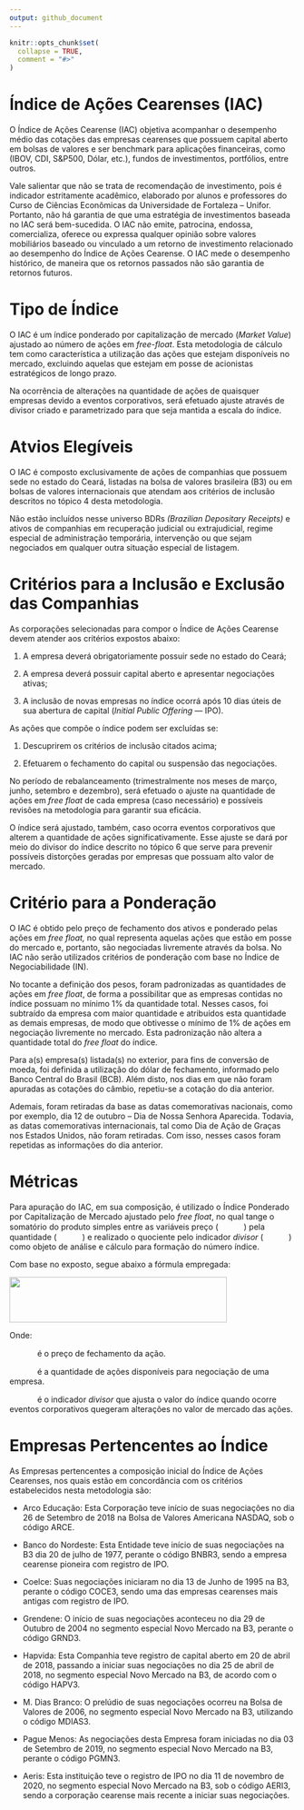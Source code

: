 ```yaml
---
output: github_document
---
```


<!-- README.md is generated from README.Rmd. Please edit that file -->

```r
knitr::opts_chunk$set(
  collapse = TRUE,
  comment = "#>"
)
```

# Índice de Ações Cearenses (IAC)

O Índice de Ações Cearense (IAC) objetiva acompanhar o desempenho médio das cotações das empresas cearenses que possuem capital aberto em bolsas de valores e ser benchmark para aplicações financeiras, como (IBOV, CDI, S&P500, Dólar, etc.), fundos de investimentos, portfólios, entre outros.

Vale salientar que não se trata de recomendação de investimento, pois é indicador estritamente acadêmico, elaborado por alunos e professores do Curso de Ciências Econômicas da Universidade de Fortaleza – Unifor. Portanto, não há garantia de que uma estratégia de investimentos baseada no IAC será bem-sucedida. O IAC não emite, patrocina, endossa, comercializa, oferece ou expressa qualquer opinião sobre valores mobiliários baseado ou vinculado a um retorno de investimento relacionado ao desempenho do Índice de Ações Cearense. O IAC mede o desempenho histórico, de maneira que os retornos passados não são garantia de retornos futuros.


# Tipo de Índice

O IAC é um índice ponderado por capitalização de mercado (*Market Value*) ajustado ao número de ações em *free-float*. Esta metodologia de cálculo tem como característica a utilização das ações que estejam disponíveis no mercado, excluindo aquelas que estejam em posse de acionistas estratégicos de longo prazo.

Na ocorrência de alterações na quantidade de ações de quaisquer empresas devido a eventos corporativos, será efetuado ajuste através de divisor criado e parametrizado para que seja mantida a escala do índice.

# Atvios Elegíveis

O IAC é composto exclusivamente de ações de companhias que possuem sede no estado do Ceará, listadas na bolsa de valores brasileira (B3) ou em bolsas de valores internacionais que atendam aos critérios de inclusão descritos no tópico 4 desta metodologia.

Não estão incluídos nesse universo BDRs *(Brazilian Depositary Receipts)* e ativos de companhias em recuperação judicial ou extrajudicial, regime especial de administração temporária, intervenção ou que sejam negociados em qualquer outra situação especial de listagem.

# Critérios para a Inclusão e Exclusão das Companhias

As corporações selecionadas para compor o Índice de Ações Cearense devem atender aos critérios expostos abaixo:

1.  A empresa deverá obrigatoriamente possuir sede no estado do Ceará;

2.  A empresa deverá possuir capital aberto e apresentar negociações ativas;

3.  A inclusão de novas empresas no índice ocorrá após 10 dias úteis de sua abertura de capital (*Initial Public Offering* — IPO).

As ações que compõe o índice podem ser excluídas se:

1.  Descuprirem os critérios de inclusão citados acima;

2.  Efetuarem o fechamento do capital ou suspensão das negociações.

No período de rebalanceamento (trimestralmente nos meses de março, junho, setembro e dezembro), será efetuado o ajuste na quantidade de ações em *free float* de cada empresa (caso necessário) e possíveis revisões na metodologia para garantir sua eficácia.

O índice será ajustado, também, caso ocorra eventos corporativos que alterem a quantidade de ações significativamente. Esse ajuste se dará por meio do divisor do índice descrito no tópico 6 que serve para prevenir possíveis distorções geradas por empresas que possuam alto valor de mercado.

# Critério para a Ponderação

O IAC é obtido pelo preço de fechamento dos ativos e ponderado pelas ações em *free float,* no qual representa aquelas ações que estão em posse do mercado e, portanto, são negociadas livremente através da bolsa. No IAC não serão utilizados critérios de ponderação com base no Índice de Negociabilidade (IN).

No tocante a definição dos pesos, foram padronizadas as quantidades de ações em *free float*, de forma a possibilitar que as empresas contidas no índice possuam no mínimo 1% da quantidade total. Nesses casos, foi subtraído da empresa com maior quantidade e atribuídos esta quantidade as demais empresas, de modo que obtivesse o mínimo de 1% de ações em negociação livremente no mercado. Esta padronização não altera a quantidade total do *free float* do índice.

Para a(s) empresa(s) listada(s) no exterior, para fins de conversão de moeda, foi definida a utilização do dólar de fechamento, informado pelo Banco Central do Brasil (BCB). Além disto, nos dias em que não foram apuradas as cotações do câmbio, repetiu-se a cotação do dia anterior.

Ademais, foram retiradas da base as datas comemorativas nacionais, como por exemplo, dia 12 de outubro – Dia de Nossa Senhora Aparecida. Todavia, as datas comemorativas internacionais, tal como Dia de Ação de Graças nos Estados Unidos, não foram retiradas. Com isso, nesses casos foram repetidas as informações do dia anterior.

# Métricas

Para apuração do IAC, em sua composição, é utilizado o Índice Ponderado por Capitalização de Mercado ajustado pelo *free float*, no qual tange o somatório do produto simples entre as variáveis preço (<img src="https://render.githubusercontent.com/render/math?math=P_i" width="45" height="15"/>) pela quantidade (<img src="https://render.githubusercontent.com/render/math?math=Q_i" width="45" height="15"/>) e realizado o quociente pelo indicador *divisor* (<img src="https://render.githubusercontent.com/render/math?math=\alpha_i" width="45" height="15"/>) como objeto de análise e cálculo para formação do número índice.

Com base no exposto, segue abaixo a fórmula empregada:

<img src="https://render.githubusercontent.com/render/math?math=indice = \frac{\sum_{i = 1}^{n}(P_i * Q_i)}{\alpha_i}" width="383" height="80"/>

Onde:

<img src="https://render.githubusercontent.com/render/math?math=P_i" width="45" height="15"/> é o preço de fechamento da ação.

<img src="https://render.githubusercontent.com/render/math?math=Q_i" width="45" height="15"/> é a quantidade de ações disponíveis para negociação de uma empresa.

<img src="https://render.githubusercontent.com/render/math?math=\alpha_i" width="45" height="15"/> é o indicador *divisor* que ajusta o valor do índice quando ocorre eventos corporativos quegeram alterações no valor de mercado das ações.

# Empresas Pertencentes ao Índice

As Empresas pertencentes a composição inicial do Índice de Ações Cearenses, nos quais estão em concordância com os critérios estabelecidos nesta metodologia são:

-   Arco Educação: Esta Corporação teve início de suas negociações no dia 26 de Setembro de 2018 na Bolsa de Valores Americana NASDAQ, sob o código ARCE.

-   Banco do Nordeste: Esta Entidade teve início de suas negociações na B3 dia 20 de julho de 1977, perante o código BNBR3, sendo a empresa cearense pioneira com registro de IPO.

-   Coelce: Suas negociações iniciaram no dia 13 de Junho de 1995 na B3, perante o código COCE3, sendo uma das empresas cearenses mais antigas com registro de IPO.

-   Grendene: O início de suas negociações aconteceu no dia 29 de Outubro de 2004 no segmento especial Novo Mercado na B3, perante o código GRND3.

-   Hapvida: Esta Companhia teve registro de capital aberto em 20 de abril de 2018, passando a iniciar suas negociações no dia 25 de abril de 2018, no segmento especial Novo Mercado na B3, de acordo com o código HAPV3.

-   M. Dias Branco: O prelúdio de suas negociações ocorreu na Bolsa de Valores de 2006, no segmento especial Novo Mercado na B3, utilizando o código MDIAS3.

-   Pague Menos: As negociações desta Empresa foram iniciadas no dia 03 de Setembro de 2019, no segmento especial Novo Mercado na B3, perante o código PGMN3.

-   Aeris: Esta instituição teve o registro de IPO no dia 11 de novembro de 2020, no segmento especial Novo Mercado na B3, sob o código AERI3, sendo a corporação cearense mais recente a iniciar suas negociações.
